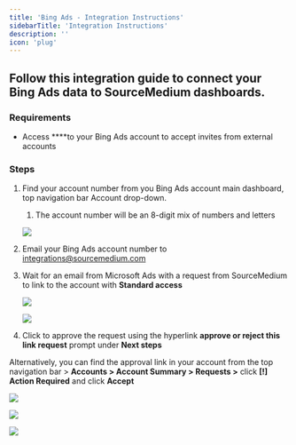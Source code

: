 ```yaml
---
title: 'Bing Ads - Integration Instructions'
sidebarTitle: 'Integration Instructions'
description: ''
icon: 'plug'
---
```


## Follow this integration guide to connect your Bing Ads data to SourceMedium dashboards.

### Requirements

- Access ****to your Bing Ads account to accept invites from external accounts

### **Steps**

1. Find your account number from you Bing Ads account main dashboard, top navigation bar  Account drop-down. 
    1. The account number will be an 8-digit mix of numbers and letters
    
    ![](/images/article-images-bing-integration/Untitled.png)
    
2. Email your Bing Ads account number to integrations@sourcemedium.com
3. Wait for an email from Microsoft Ads with a request from SourceMedium to link to the account with **Standard access**
    
    ![](/images/article-images-bing-integration/Untitled1.png)
    
    ![](/images/article-images-bing-integration/Untitled2.png)
    
4. Click to approve the request using the hyperlink **approve or reject this link request** prompt under **Next steps**

Alternatively, you can find the approval link in your account from the top navigation bar > **Accounts > Account Summary > Requests >** click **[!] Action Required** and click **Accept**

![](/images/article-images-bing-integration/Untitled3.png)

![](/images/article-images-bing-integration/Untitled4.png)

![](/images/article-images-bing-integration/Untitled5.png)